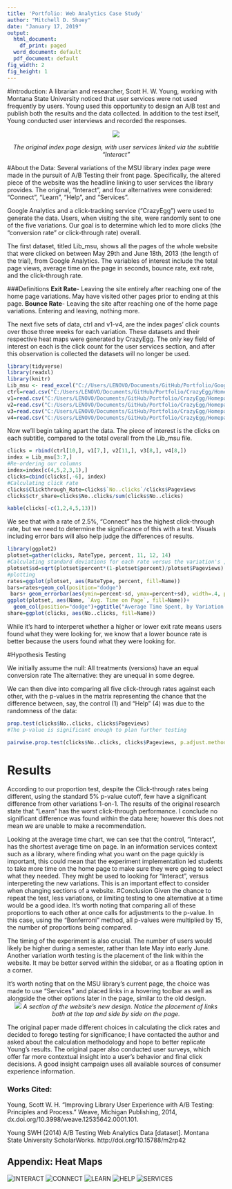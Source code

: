 ```yaml
---
title: 'Portfolio: Web Analytics Case Study'
author: "Mitchell D. Shuey"
date: "January 17, 2019"
output:
  html_document:
    df_print: paged
  word_document: default
  pdf_document: default
fig_width: 2
fig_height: 1
---
```

#Introduction:
A librarian and researcher, Scott H. W. Young, working with Montana State University noticed that user services were not used frequently by users. Young used this opportunity to design an A/B test and publish both the results and the data collected. In addition to the test itself, Young conducted user interviews and recorded the responses.
<center>
![](https://quod.lib.umich.edu/w/weave/images/12535642.0001.101-00000001.png)

*The original index page design, with user services linked via the subtitle "Interact"*
</center>
#About the Data:
Several variations of the MSU library index page were made in the pursuit of A/B Testing their front page. Specifically, the altered piece of the website was the headline linking to user services the library provides. The original, "Interact", and four alternatives were considered: "Connect", "Learn", "Help", and "Services".

Google Analytics and a click-tracking service ("CrazyEgg") were used to generate the data. Users, when visiting the site, were randomly sent to one of the five variations. Our goal is to determine which led to more clicks (the "conversion rate" or click-through rate) overall. 

The first dataset, titled Lib_msu, shows all the pages of the whole website that were clicked on between May 29th and June 18th, 2013 (the length of the trial), from Google Analytics. The variables of interest include the total page views, average time on the page in seconds, bounce rate, exit rate, and the click-through rate.

###Definitions
**Exit Rate**- Leaving the site entirely after reaching one of the home page variations. May have visited other pages prior to ending at this page.
**Bounce Rate**- Leaving the site after reaching one of the home page variations. Entering and leaving, nothing more.

The next five sets of data, ctrl and v1-v4, are the index pages' click counts over those three weeks for each variation. These datasets and their respective heat maps were generated by CrazyEgg. The only key field of interest on each is the click count for the user services section, and after this observation is collected the datasets will no longer be used.

```r
library(tidyverse)
library(readxl)
library(knitr)
Lib_msu <- read_excel("C://Users/LENOVO/Documents/GitHub/Portfolio/GoogleAnalytics/MSU-Library-Pages-20130529-20130618.xlsx",    sheet = "Dataset1")
ctrl=read.csv("C:/Users/LENOVO/Documents/GitHub/Portfolio/CrazyEgg/Homepage Version 1 - Interact, 5-29-2013/Element list Homepage Version 1 - Interact, 5-29-2013.csv")
v1=read.csv("C:/Users/LENOVO/Documents/GitHub/Portfolio/CrazyEgg/Homepage Version 2 - Connect, 5-29-2013/Element list Homepage Version 2 - Connect, 5-29-2013.csv")
v2=read.csv("C:/Users/LENOVO/Documents/GitHub/Portfolio/CrazyEgg/Homepage Version 3 - Learn, 5-29-2013/Element list Homepage Version 3 - Learn, 5-29-2013.csv")
v3=read.csv("C:/Users/LENOVO/Documents/GitHub/Portfolio/CrazyEgg/Homepage Version 4 - Help, 5-29-2013/Element list Homepage Version 4 - Help, 5-29-2013.csv")
v4=read.csv("C:/Users/LENOVO/Documents/GitHub/Portfolio/CrazyEgg/Homepage Version 5 - Services, 5-29-2013/Element list Homepage Version 5 - Services, 5-29-2013.csv")

```
Now we'll begin taking apart the data. The piece of interest is the clicks on each subtitle, compared to the total overall from the Lib_msu file.

```r

clicks = rbind(ctrl[10,], v1[7,], v2[11,], v3[8,], v4[8,])
index = Lib_msu[3:7,]
#Re-ordering our columns
index=index[c(4,5,2,3,1),]
clicks=cbind(clicks[,-6], index)
#Calculating click rate
clicks$Clickthrough_Rate=clicks$`No..clicks`/clicks$Pageviews
clicks$ctr_share=clicks$No..clicks/sum(clicks$No..clicks)
```
``` r
kable(clicks[-c(1,2,4,5,13)])
```

We see that with a rate of 2.5%, "Connect" has the highest click-through rate, but we need to determine the significance of this with a test. Visuals including error bars will also help judge the differences of results.
```r
library(ggplot2)
plotset=gather(clicks, RateType, percent, 11, 12, 14)
#Calculating standard deviations for each rate versus the variation's , bernuolli
plotset$sd=sqrt(plotset$percent*(1-plotset$percent)/plotset$Pageviews)
#plotting
rates=ggplot(plotset, aes(RateType, percent, fill=Name))
bars=rates+geom_col(position="dodge")
 bars+ geom_errorbar(aes(ymin=percent-sd, ymax=percent+sd), width=.4, position=position_dodge(.9))+ggtitle("Rates of Click-throughs and Departure, by Variation")
ggplot(plotset, aes(Name, `Avg. Time on Page`, fill=Name))+
  geom_col(position="dodge")+ggtitle("Average Time Spent, by Variation (seconds)")
share=ggplot(clicks, aes(No..clicks, fill=Name))

```

While it's hard to interperet whether a higher or lower exit rate means users found what they were looking for, we know that a lower bounce rate is better because the users found what they were looking for.

#Hypothesis Testing

We initially assume the null: All treatments (versions) have an equal conversion rate
The alternative: they are unequal in some degree.

We can then dive into comparing all five click-through rates against each other, with the p-values in the matrix representing the chance that the difference between, say, the control (1) and "Help" (4) was due to the randomness of the data:

```r
prop.test(clicks$No..clicks, clicks$Pageviews)
#The p-value is significant enough to plan further testing

pairwise.prop.test(clicks$No..clicks, clicks$Pageviews, p.adjust.method = "bonferroni")
```
# Results
According to our proportion test, despite the Click-through rates being different, using the standard 5% p-value cutoff, few have a significant difference from other variations 1-on-1. The results of the original research state that "Learn" has the worst click-through performance. I conclude no significant difference was found within the data here; however this does not mean we are unable to make a recommendation.

Looking at the average time chart, we can see that the control, "Interact", has the shortest average time on page. In an information services context such as a library, where finding what you want on the page quickly is important, this could mean that the experiment implementation led students to take more time on the home page to make sure they were going to select what they needed. They might be used to looking for "Interact", versus interpereting the new variations. This is an important effect to consider when changing sections of a website.
#Conclusion
Given the chance to repeat the test, less variations, or limiting testing to one alternative at a time would be a good idea. It's worth noting that comparing all of these proportions to each other at once calls for adjustments to the p-value. In this case, using the "Bonferroni" method, all p-values were multiplied by 15, the number of proportions being compared.

The timing of the experiment is also crucial. The number of users would likely be higher during a semester, rather than late May into early June. Another variation worth testing is the placement of the link within the website. It may be better served within the sidebar, or as a floating option in a corner.

It's worth noting that on the MSU library's current page, the choice was made to use "Services" and placed links in a hovering toolbar as well as alongside the other options later in the page, similar to the old design.
<center>
![](C:/Users/LENOVO/Documents/GitHub/Portfolio/Current MSU Library.PNG)
*A section of the website's new design. Notice the placement of links both at the top and side by side on the page.*
</center>
The original paper made different choices in calculating the click rates and decided to forego testing for significance; I have contacted the author and asked about the calculation methodology and hope to better replicate Young's results. The original paper also conducted user surveys, which offer far more contextual insight into a user's behavior and final click decisions. A good insight campaign uses all available sources of consumer experience information.

### Works Cited:
Young, Scott W. H. "Improving Library User Experience with A/B Testing: Principles and Process." Weave, Michigan Publishing, 2014, dx.doi.org/10.3998/weave.12535642.0001.101.

Young SWH (2014) A/B Testing Web Analytics Data [dataset]. Montana State University ScholarWorks.
http://doi.org/10.15788/m2rp42

## Appendix: Heat Maps
![INTERACT](C:\Users\LENOVO\Documents\GitHub\Portfolio\CrazyEgg\Homepage Version 1 - Interact, 5-29-2013\Heatmap Homepage Version 1 - Interact, 5-29-2013.jpg)
![CONNECT](C:\Users\LENOVO\Documents\GitHub\Portfolio\CrazyEgg\Homepage Version 2 - Connect, 5-29-2013\Heatmap Homepage Version 2 - Connect, 5-29-2013.jpg)
![LEARN](C:\Users\LENOVO\Documents\GitHub\Portfolio\CrazyEgg\Homepage Version 3 - Learn, 5-29-2013\Heatmap Homepage Version 3 - Learn, 5-29-2013.jpg)
![HELP](C:\Users\LENOVO\Documents\GitHub\Portfolio\CrazyEgg\Homepage Version 4 - Help, 5-29-2013\Heatmap Homepage Version 4 - Help, 5-29-2013.jpg)
![SERVICES](C:\Users\LENOVO\Documents\GitHub\Portfolio\CrazyEgg\Homepage Version 5 - Services, 5-29-2013\Heatmap Homepage Version 5 - Services, 5-29-2013.jpg)
